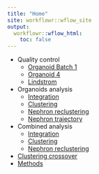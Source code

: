 ```yaml
---
title: "Home"
site: workflowr::wflow_site
output:
  workflowr::wflow_html:
    toc: false
---
```


* Quality control
    * [Organoid Batch 1](01_Organoid123_QC.html)
    * [Organoid 4](02_Organoid4_QC.html)
    * [Lindstrom](05_Lindstrom_QC.html)
* Organoids analysis
    * [Integration](03_Organoids_Integration.html)
    * [Clustering](04_Organoids_Clustering.html)
    * [Nephron reclustering](04B_Organoids_Nephron.html)
    * [Nephron trajectory](04C_Organoids_Trajectory.html)
* Combined analysis
    * [Integration](06_Combined_Integration.html)
    * [Clustering](07_Combined_Clustering.html)
    * [Nephron reclustering](07B_Combined_Nephron.html)
* [Clustering crossover](08_Crossover.html)
* [Methods](99_Methods.html)
